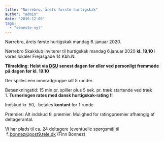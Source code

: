 ```yaml
---
title: "Nørrebro, årets første hurtigskak"
author: "admin"
date: "2019-12-09"
tags: 
  - "seneste-nyt"
---
```


Nørrebro, årets første hurtigskak mandag 6. januar 2020.

Nørrebro Skakklub inviterer til hurtigskak mandag 6.januar 2020 **kl. 19.10** i vores lokaler Frejasgade 14 Kbh.N.

**Tilmelding: Helst via [DSU](https://turnering.skak.dk/TournamentActive/Details?tourId=26239) senest dagen før eller ved personligt fremmøde på dagen før kl. 19.10**  
  
Der spilles een monradgruppe ialt 5 runder.   
  
Betænkningstid: 15 min pr. spiller plus 5 sek. pr. træk startende ved træk 1. **Turneringen rates med dansk hurtigskak-rating !!**  
  
Indskud kr. 50,- betales **kontant** før 1.runde.    
  
Præmier: Alt indskud til præmier. Mulighed for ratingpræmier afhængig af deltagerantal.   
  
Vi har plads til ca. 24 deltagere (eventuelle spørgsmål til  f\_bonnez@post9.tele.dk (Finn Bonnez)
